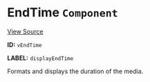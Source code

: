 
<Meta title="Packages/Player/Plugins/Controls/Control/Time/EndTime" />

# EndTime `Component`

[View Source](https://github.com/vime-js/vime/blob/master/packages/vime-player/src/plugins/controls/control/time/EndTime.svelte)

**ID:** `vEndTime`

**LABEL:** `displayEndTime`

Formats and displays the duration of the media.